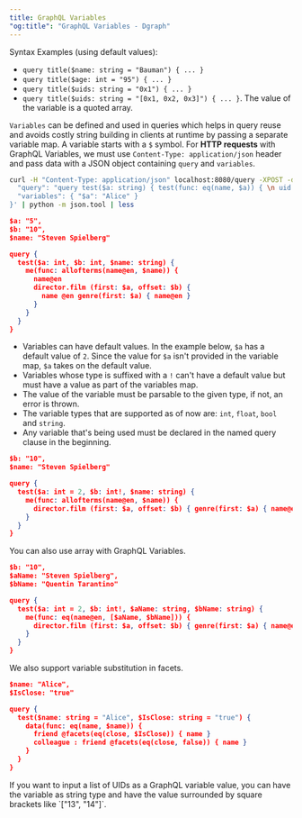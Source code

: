 ```yaml
---
title: GraphQL Variables
"og:title": "GraphQL Variables - Dgraph"
---
```



<DgraphWIP />

Syntax Examples (using default values):

- `query title($name: string = "Bauman") { ... }`
- `query title($age: int = "95") { ... }`
- `query title($uids: string = "0x1") { ... }`
- `query title($uids: string = "[0x1, 0x2, 0x3]") { ... }`. The value of the
  variable is a quoted array.

`Variables` can be defined and used in queries which helps in query reuse and
avoids costly string building in clients at runtime by passing a separate
variable map. A variable starts with a `$` symbol. For **HTTP requests** with
GraphQL Variables, we must use `Content-Type: application/json` header and pass
data with a JSON object containing `query` and `variables`.

```sh
curl -H "Content-Type: application/json" localhost:8080/query -XPOST -d $'{
  "query": "query test($a: string) { test(func: eq(name, $a)) { \n uid \n name \n } }",
  "variables": { "$a": "Alice" }
}' | python -m json.tool | less
```

```json
$a: "5",
$b: "10",
$name: "Steven Spielberg"

query {
  test($a: int, $b: int, $name: string) {
    me(func: allofterms(name@en, $name)) {
      name@en
      director.film (first: $a, offset: $b) {
        name @en genre(first: $a) { name@en }
      }
    }
  }
}
```

- Variables can have default values. In the example below, `$a` has a default
  value of `2`. Since the value for `$a` isn't provided in the variable map,
  `$a` takes on the default value.
- Variables whose type is suffixed with a `!` can't have a default value but
  must have a value as part of the variables map.
- The value of the variable must be parsable to the given type, if not, an error
  is thrown.
- The variable types that are supported as of now are: `int`, `float`, `bool`
  and `string`.
- Any variable that's being used must be declared in the named query clause in
  the beginning.

```json
$b: "10",
$name: "Steven Spielberg"

query {
  test($a: int = 2, $b: int!, $name: string) {
    me(func: allofterms(name@en, $name)) {
      director.film (first: $a, offset: $b) { genre(first: $a) { name@en } }
    }
  }
}
```

You can also use array with GraphQL Variables.

```json
$b: "10",
$aName: "Steven Spielberg",
$bName: "Quentin Tarantino"

query {
  test($a: int = 2, $b: int!, $aName: string, $bName: string) {
    me(func: eq(name@en, [$aName, $bName])) {
      director.film (first: $a, offset: $b) { genre(first: $a) { name@en } }
    }
  }
}
```

We also support variable substitution in facets.

```json
$name: "Alice",
$IsClose: "true"

query {
  test($name: string = "Alice", $IsClose: string = "true") {
    data(func: eq(name, $name)) {
      friend @facets(eq(close, $IsClose)) { name }
      colleague : friend @facets(eq(close, false)) { name }
    }
  }
}
```

<Note>
  If you want to input a list of UIDs as a GraphQL variable value, you can have
  the variable as string type and have the value surrounded by square brackets
  like `["13", "14"]`.
</Note>
